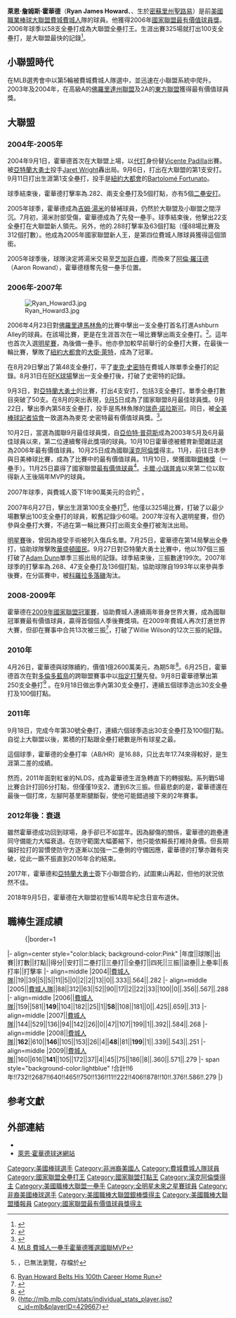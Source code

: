 {{Infobox baseball biography
|name=萊恩·霍華德<br />Ryan Howard
|image= Ryan Howard (18689970748).jpg
|image_size  =
|caption =
|position=[[一壘手|一壘手]]
|bats=左
|throws=左
|birth_date= {{Birth date and age|1979|11|19}}
|birth_place= {{USA}}[[密蘇里州|密蘇里州]][[聖路易|聖路易]]
|death_date= 
|death_place= 
|debutleague =美國職棒大聯盟
|debutdate=9月1日
|debutyear=2004年
|debutteam=費城費城人
|finalleague =美國職棒大聯盟
|finaldate=10月2日
|finalyear=2016年
|finalteam=費城費城人
|statleague =美國職棒大聯盟
|stat1label=[[打擊率|打擊率]]
|stat1value=.258
|stat2label=[[全壘打|全壘打]]
|stat2value=382
|stat3label=[[打點|打點]]
|stat3value=1194
|teams=
* [[費城費城人|費城費城人]] ({{mlby|2004}}–{{mlby|2016}})
|highlights=
* 3×[[美國職棒大聯盟全明星賽|全明星賽]] ([[2006年美國職棒大聯盟全明星賽|2006]],[[2009年美國職棒大聯盟全明星賽|2009]],[[2010年美國職棒大聯盟全明星賽|2010]])
* [[世界大賽|世界大賽]]冠軍 ([[2008年世界大賽|2008]])
* [[美國職棒大聯盟最有價值球員獎|國聯MVP]] ([[2006|2006]])
* [[美國職棒大聯盟年度最佳新人獎|國聯年度最佳新人獎]] (2005)
* 國聯冠軍賽MVP (2009)
* [[美國職棒大聯盟銀棒獎|銀棒獎]] (2006)
* [[漢克·阿倫獎|漢克·阿倫獎]] (2006)
* 2×[[美國職棒大聯盟全壘打王|大聯盟全壘打王]] (2006,2008)
* 3×[[美國職棒大聯盟打點王|大聯盟打點王]] (2006,2008,2009)
|hoflink = National Baseball Hall of Fame and Museum
|hoftype = National
|hofdate= 
|hofvote= 
}}

'''萊恩·詹姆斯·霍華德'''（'''Ryan James Howard'''、{{bd|1979年|11月19日|catIdx=Howard, Ryan}}、生於[[密蘇里州|密蘇里州]][[聖路易|聖路易]]）是前[[美國職業棒球大聯盟|美國職業棒球大聯盟]][[費城費城人|費城費城人]]隊的球員。他獲得2006年[[國家聯盟|國家聯盟]][[美國職棒大聯盟最有價值球員獎|最有價值球員獎]]。2006年球季以58支全壘打成為大聯盟全壘打王。生涯出賽325場就打出100支全壘打，是大聯盟最快的記錄<ref>{{Cite web |url=http://baseball.about.com/od/profiles/p/ryanhoward.htm |title=Ryan Howard – Profile of Philadelphia Phillies first baseman Ryan Howard |accessdate=2007-12-17 |archive-date=2008-01-04 |archive-url=https://web.archive.org/web/20080104005819/http://baseball.about.com/od/profiles/p/ryanhoward.htm |dead-url=no }}</ref>。

==小聯盟時代==
在MLB選秀會中以第5輪被費城費城人隊選中，並迅速在小聯盟系統中爬升。2003年及2004年，在高級A的[[佛羅里達州聯盟|佛羅里達州聯盟]]及2A的[[東方聯盟_(美國)|東方聯盟]]獲得最有價值球員獎。

==大聯盟==
===2004年-2005年===
2004年9月1日，霍華德首次在大聯盟上場，以[[代打|代打]]身份替[[Vicente_Padilla|Vicente Padilla]]出賽。被[[亞特蘭大勇士|亞特蘭大勇士]]投手[[Jaret_Wright|Jaret Wright]]轟出局。9月6日，打出在大聯盟的第1支安打。9月11日打出生涯第1支全壘打，投手是[[紐約大都會|紐約大都會]]的[[Bartolomé_Fortunato|Bartolomé Fortunato]]。

球季結束後，霍華德打擊率為.282、兩支全壘打及5個打點，亦有5個[[二壘安打|二壘安打]]。

2005年球季，霍華德成為[[吉姆·湯米|吉姆·湯米]]的替補球員，仍然於大聯盟及小聯盟之間浮沉。7月初，湯米肘部受傷，霍華德成為了先發一壘手。球季結束後，他擊出22支全壘打在大聯盟新人領先。另外，他的.288打擊率及63個打點（僅88場比賽及312個打數）。他成為2005年國家聯盟新人王，是第四位費城人隊球員獲得這個頭銜。

2005年球季後，球隊決定將湯米交易至[[芝加哥白襪|芝加哥白襪]]，而換來了[[阿倫·羅汪德|阿倫·羅汪德]]（Aaron Rowand），霍華德穩奪先發一壘手位置。

===2006年-2007年===
[[File:Ryan_Howard3.jpg|thumb]]

2006年4月23日對[[佛羅里達馬林魚|佛羅里達馬林魚]]的比賽中擊出一支全壘打首名打進Ashburn Alley的球員。在該場比賽，更是在生涯首次在一場比賽擊出兩支全壘打。<ref>{{cite web|title=Howard makes a memory|publisher=phillies.com|url=http://mlb.mlb.com/NASApp/mlb/news/article.jsp?ymd=20060423&content_id=1414701&vkey=news_phi&fext=.jsp&c_id=phi|accessdate=2007-03-08}}</ref>。這年也首次入選[[美國職棒大聯盟明星賽|明星賽]]，為後備一壘手。他亦參加較早前舉行的全壘打大賽，在最後一輪比賽，擊敗了[[紐約大都會|紐約大都會]]的[[大衛·萊特|大衛·萊特]]，成為了冠軍。

在8月29日擊出了第48支全壘打，平了[[麥克·史密特|麥克·史密特]]在費城人隊單季全壘打的記錄。8月31日在[[RFK球場|RFK球場]]擊出一支全壘打後，打破了史密特的記錄。

9月3日，對[[亞特蘭大勇士|亞特蘭大勇士]]的比賽，打出4支安打，包括3支全壘打。單季全壘打數目突破了50支。在8月的突出表現，[[9月5|9月5]]日成為了國家聯盟8月最佳球員獎。9月22日，擊出季內第58支全壘打，投手是馬林魚隊的[[瑞奇·諾拉斯可|瑞奇·諾拉斯可]]。同日，被[[全美棒球記者協會|全美棒球記者協會]]一致選為為麥克·史密特最有價值球員獎。<ref>{{cite web|title = Howard receives honor Lefty slugger earns Mike Schmidt Player of the Year Award|publisher=phillies.com|url=http://philadelphia.phillies.mlb.com/NASApp/mlb/news/article.jsp?ymd=20060922&content_id=1676747&vkey=news_phi&fext=.jsp&c_id=phi| accessdate = 2007-03-08}}</ref>。

10月2日，當選為國聯9月最佳球員獎，自[[亞伯特·普荷斯|亞伯特·普荷斯]]成為2003年5月及6月最佳球員以來，第二位連續奪得此獎項的球員。10月10日霍華德被體育新聞雜誌選為2006年最有價值球員。10月25日成為國聯[[漢克阿倫獎|漢克阿倫獎]]得主。11月，前往日本參與日美棒球比賽，成為了比賽中的最有價值球員。11月10日，榮獲國聯[[銀棒獎|銀棒獎]]（一壘手）。11月25日贏得了國家聯盟[[美國職棒大聯盟最有價值球員獎|最有價值球員]]<ref>[http://tw.news.yahoo.com/article/url/d/a/061121/19/6uj1.html MLB 費城人一壘手霍華德獲選國聯MVP]{{dead link|date=2018年1月 |bot=InternetArchiveBot |fix-attempted=yes }}</ref>。[[卡爾·小瑞普肯|卡爾·小瑞普肯]]以來第二位以取得新人王後隔年MVP的球員。

2007年球季，與費城人簽下1年90萬美元的合約<ref>{{cite news|first=Todd |last=Zolecki |title=The $900,000 Man |url=http://www.philly.com/mld/philly/sports/16824723.htm |work=Philadelphia Inquirer |publisher=philly.com |date=March 3, 2007 |accessdate=2007-03-08 |deadurl=no |archiveurl=https://web.archive.org/web/20070305165058/http://www.philly.com/mld/philly/sports/16824723.htm |archivedate=2007-03-05}}，已無法瀏覽，存檔於</ref>
。

2007年6月27日，擊出生涯第100支全壘打<ref>[http://www.armchairgm.com/Ryan_Howard_Belts_His_100th_Career_Home_Run Ryan Howard Belts His 100th Career Home Run]{{dead link|date=2018年1月 |bot=InternetArchiveBot |fix-attempted=yes }}</ref>，他僅以325場比賽，打破了以最少場數擊出100支全壘打的球員，較舊記錄少60場。2007年沒有入選明星賽，但仍參與全壘打大賽，不過在第一輪比賽只打出兩支全壘打被淘汰出局。

[[美國職棒大聯盟明星賽|明星賽]]後，曾因為接受手術被列入傷兵名單。7月25日，霍華德在第14局擊出全壘打，協助球隊擊敗[[華盛頓國民|華盛頓國民]]。9月27日對亞特蘭大勇士比賽中，他以197個三振打破了[[Adam_Dunn|Adam Dunn]]單季三振出局的記錄。球季結束後，三振數達199次。2007年球季的打擊率為.268、47支全壘打及136個打點，協助球隊自1993年以來參與季後賽，在分區賽中，被[[科羅拉多落磯|科羅拉多落磯]]淘汰。

===2008-2009年===
霍華德在[[2009年國家聯盟冠軍賽|2009年國家聯盟冠軍賽]]，協助費城人連續兩年晉身世界大賽，成為國聯冠軍賽最有價值球員，贏得首個個人季後賽獎項。在2009年費城人再次打進世界大賽，但卻在賽事中合共13次被三振<ref>{{cite web |url=http://mlb.mlb.com/news/article.jsp?ymd=20091104&content_id=7616316&vkey=news_mlb&fext=.jsp&c_id=mlb |title=Howard deals with World Series struggles |last=Bowman |first=Mark |date=November 5, 2009 |publisher=[[MLB.com|MLB.com]] |accessdate=March 3, 2010 |archive-date=2009-11-08 |archive-url=https://web.archive.org/web/20091108104133/http://mlb.mlb.com/news/article.jsp?ymd=20091104&content_id=7616316&vkey=news_mlb&fext=.jsp&c_id=mlb |dead-url=no }}</ref>，打破了Willie Wilson的12次三振的紀錄。

===2010年===
4月26日，霍華德與球隊續約，價值1億2600萬美元，為期5年<ref>{{cite web|url=http://www.cbssports.com/mlb/players?tag=fastFacts.mlb;Players|title=Howard signs five-year extension|author=[[The_Philadelphia_Inquirer|The Philadelphia Inquirer]]|date=2010年4月26日|publisher=[[CBS_Sports|CBS Sports]]|accessdate=2010年4月26日|archive-date=2012年10月12日|archive-url=https://web.archive.org/web/20121012144017/http://www.cbssports.com/mlb/players?tag=fastFacts.mlb;Players|dead-url=no}}</ref>。6月25日，霍華德首次在對[[多倫多藍鳥|多倫多藍鳥]]的跨聯盟賽事中以[[指定打擊|指定打擊]]先發。9月8日霍華德擊出第250支全壘打<ref>{http://mlb.mlb.com/stats/individual_stats_player.jsp?c_id=mlb&playerID=429667}</ref> 。在9月18日做出季內第30支全壘打，連續五個球季造出30支全壘打及100個打點。
===2011年===
9月18日，完成今年第30號全壘打，連續六個球季造出30支全壘打及100個打點。自從上大聯盟以後，累積的打點跟全壘打總數是所有球星之最。

這個球季，霍華德的全壘打率（AB/HR）是16.88，只比去年17.74來得較好，是生涯第二差的成績。

然而，2011年面對紅雀的NLDS，成為霍華德生涯急轉直下的轉捩點。系列戰5場比賽合計打回6分打點，但僅僅19支2、遭到6次三振。但最悲劇的是，霍華德還在最後一個打席，左腳阿基里斯腱斷裂，使他可能錯過接下來的2年賽事。

===2012年後：衰退===
雖然霍華德成功回到球場，身手卻已不如當年。因為腳傷的關係，霍華德的跑壘連同守備能力大幅衰退。在防守範圍大幅萎縮下，他只能依賴長打維持身價。但長期偏好拉打的習慣使防守方逐漸以加強一二壘側的守備因應，霍華德的打擊亦難有突破，從此一蹶不振直到2016年合約結束。

2017年，霍華德和[[亞特蘭大勇士|亞特蘭大勇士]]簽下小聯盟合約，試圖東山再起，但他的狀況依然不佳。

2018年9月5日，霍華德在大聯盟初登板14周年紀念日宣布退休。

==職棒生涯成績==
:{|border=1
|- align=center style="color:black; background-color:Pink"
|年度||球隊||出賽||打數||打點||得分||安打||二壘打||三壘打||全壘打||四死||三振||盜壘||上壘率||長打率||打擊率
|- align=middle
|2004||[[費城人隊|費城人隊]]||19||39||5||5||11||5||0||2||2||13||0||.333||.564||.282
|- align=middle
|2005||[[費城人隊|費城人隊]]||88||312||63||52||90||17||2||22||33||100||0||.356||.567||.288
|- align=middle
|2006||[[費城人隊|費城人隊]]||159||581||'''149'''||104||182||25||1||'''58'''||108||181||0||.425||.659||.313
|- align=middle
|2007||[[費城人隊|費城人隊]]||144||529||136||94||142||26||0||47||107||199||1||.392||.584||.268
|- align=middle
|2008||[[費城人隊|費城人隊]]||'''162'''||610||'''146'''||105||153||26||4||'''48'''||81||'''199'''||1||.339||.543||.251
|- align=middle
|2009||[[費城人隊|費城人隊]]||160||616||'''141'''||105||172||37||4||45||75||186||8||.360||.571||.279
|- span style="background-color:lightblue"
!合計!!6年!!732!!2687!!640!!465!!750!!136!!11!!222!!406!!878!!10!!.376!!.586!!.279
|}

==参考文獻==
<div class="references-small">
<references />
</div>

==外部連結==
{{commonscat|Ryan Howard}}
* {{baseballstats |mlb=429667 |espn=6097 |br=h/howarry01 |fangraphs=2154 |cube=H/ryan-howard}}
* [https://web.archive.org/web/20140108202232/http://ryanhoward.org/ 萊恩·霍華德球迷網站]

{{s-start-collapsible|header={{s-ach}}}}
{{succession box |[[傑森·貝|傑森·貝]] |[[亨利·拉米瑞茲|亨利·拉米瑞茲]]| [[美國職棒大聯盟年度最佳新人獎|國家聯盟新人王]]|2005年}}
{{succession box |[[蔡斯·阿特利|蔡斯·阿特利]]|[[何塞·雷耶斯|何塞·雷耶斯]] |  [[美國職棒大聯盟每月最佳球員|國家聯盟最佳球員]]|2006年}}
{{succession box|[[安德魯·瓊斯|安德魯·瓊斯]] |[[普林斯·菲爾德|普林斯·菲爾德]]| [[美國職棒大聯盟全壘打王|國家聯盟全壘打王]] |2006年}}
{{succession box |[[安德魯·瓊斯|安德魯·瓊斯]]|[[麥特·哈勒戴|麥特·哈勒戴]]|[[美國職棒大聯盟打點王|國家聯盟打點王]]| 2006年}}
{{succession box | 安德魯·瓊斯 |普林斯·菲爾德|[[漢克阿倫獎|國家聯盟漢克阿倫獎]]|2006年}}
{{succession box | [[德瑞克·李|德瑞克·李]]|普林斯·菲爾德 |[[國家聯盟|國家聯盟]][[銀棒獎|銀棒獎]] ([[國聯歷年一壘手銀棒獎得主|一壘手]])|2006年}}
{{succession box | [[亞伯特·普荷斯|亞伯特·普荷斯]] | [[吉米·羅林斯|吉米·羅林斯]] | [[美國職棒大聯盟最有價值球員獎|國家聯盟最有價值球員獎]]| 2006年 |}}
{{end box}}
{{國家聯盟全壘打王}}
{{NL Hank Aaron Award Winners}}
{{NL MVPs}}
{{50全壘打俱樂部}}
{{Home Run Derby champions}}
{{2008 World Series Champions}}
{{Authority control}}

{{DEFAULTSORT:Howard, Ryan}}
[[Category:美國棒球選手|Category:美國棒球選手]]
[[Category:非洲裔美國人|Category:非洲裔美國人]]
[[Category:費城費城人隊球員|Category:費城費城人隊球員]]
[[Category:國家聯盟全壘打王|Category:國家聯盟全壘打王]]
[[Category:國家聯盟打點王|Category:國家聯盟打點王]]
[[Category:漢克阿倫獎得主|Category:漢克阿倫獎得主]]
[[Category:美國職棒大聯盟一壘手|Category:美國職棒大聯盟一壘手]]
[[Category:全明星未來之星賽球員|Category:全明星未來之星賽球員]]
[[Category:非裔美國棒球選手|Category:非裔美國棒球選手]]
[[Category:美國職棒大聯盟銀棒獎得主|Category:美國職棒大聯盟銀棒獎得主]]
[[Category:美國職棒大聯盟播報員|Category:美國職棒大聯盟播報員]]
[[Category:國家聯盟最有價值球員獎得主|Category:國家聯盟最有價值球員獎得主]]